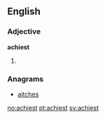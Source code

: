 ==English==

===Adjective===
'''achiest'''

# {{en-superlative of|achy}}

===Anagrams===
* [[aitches#English|aitches]]

[[no:achiest]]
[[pt:achiest]]
[[sv:achiest]]